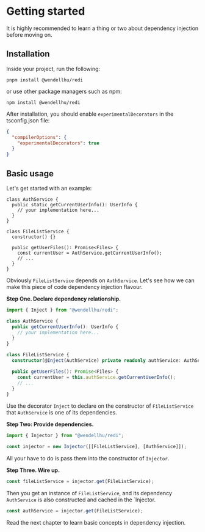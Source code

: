 
# Getting started

<Callout>
  It is highly recommended to learn a thing or two about dependency injection
  before moving on.
</Callout>

## Installation

Inside your project, run the following:

```shell
pnpm install @wendellhu/redi
```

or use other package managers such as npm:

```shell
npm install @wendellhu/redi
```

After installation, you should enable `experimentalDecorators` in the tsconfig.json file:

```json highlight=3
{
  "compilerOptions": {
    "experimentalDecorators": true
  }
}
```

## Basic usage

Let's get started with an example:

```tsx
class AuthService {
  public static getCurrentUserInfo(): UserInfo {
    // your implementation here...
  }
}

class FileListService {
  constructor() {}

  public getUserFiles(): Promise<Files> {
    const currentUser = AuthService.getCurrentUserInfo();
    // ...
  }
}
```

Obviously `FileListService` depends on `AuthService`. Let's see how we can make this piece of code dependency injection flavour.

**Step One. Declare dependency relationship.**

```typescript highlight=1,4,10,13
import { Inject } from "@wendellhu/redi";

class AuthService {
  public getCurrentUserInfo(): UserInfo {
    // your implementation here...
  }
}

class FileListService {
  constructor(@Inject(AuthService) private readonly authService: AuthService) {}

  public getUserFiles(): Promise<Files> {
    const currentUser = this.authService.getCurrentUserInfo();
    // ...
  }
}
```

Use the decorator `Inject` to declare on the constructor of `FileListService` that `AuthService` is one of its dependencies.

**Step Two: Provide dependencies.**

```typescript
import { Injector } from "@wendellhu/redi";

const injector = new Injector([[FileListService], [AuthService]]);
```

All your have to do is pass them into the constructor of `Injector`.

**Step Three. Wire up.**

```typescript
const fileListService = injector.get(FileListService);
```

Then you get an instance of `FileListService`, and its dependency `AuthService` is also constructed and cached in the `Injector.

```typescript
const authService = injector.get(FileListService);
```

Read the next chapter to learn basic concepts in dependency injection.
